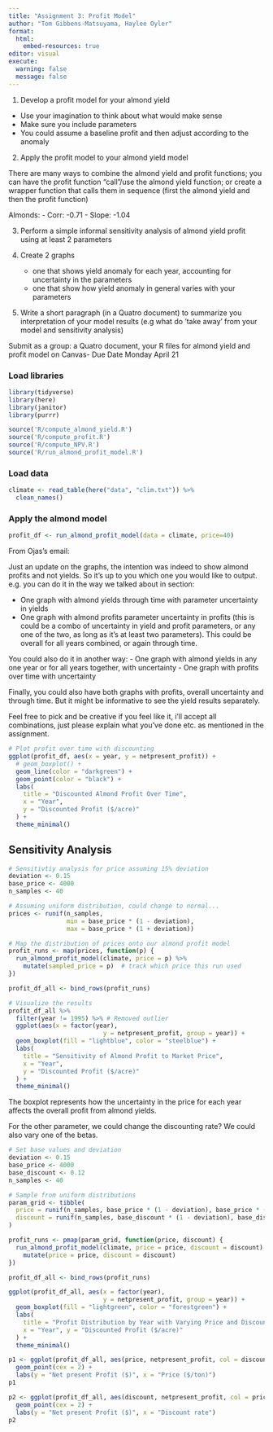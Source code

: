 ```yaml
---
title: "Assignment 3: Profit Model"
author: "Tom Gibbens-Matsuyama, Haylee Oyler"
format: 
  html:
    embed-resources: true
editor: visual
execute:
  warning: false
  message: false
---
```


1.  Develop a profit model for your almond yield

-   Use your imagination to think about what would make sense
-   Make sure you include parameters
-   You could assume a baseline profit and then adjust according to the anomaly

2.  Apply the profit model to your almond yield model

There are many ways to combine the almond yield and profit functions; you can have the profit function "call"/use the almond yield function; or create a wrapper function that calls them in sequence (first the almond yield and then the profit function)

Almonds: - Corr: -0.71 - Slope: -1.04

3.  Perform a simple informal sensitivity analysis of almond yield profit using at least 2 parameters

4.  Create 2 graphs

    -   one that shows yield anomaly for each year, accounting for uncertainty in the parameters
    -   one that show how yield anomaly in general varies with your parameters

5.  Write a short paragraph (in a Quatro document) to summarize you interpretation of your model results (e.g what do 'take away' from your model and sensitivity analysis)

Submit as a group: a Quatro document, your R files for almond yield and profit model on Canvas- Due Date Monday April 21

### Load libraries

```r
library(tidyverse)
library(here)
library(janitor)
library(purrr)

source('R/compute_almond_yield.R')
source('R/compute_profit.R')
source('R/compute_NPV.R')
source('R/run_almond_profit_model.R')
```

### Load data

```r
climate <- read_table(here("data", "clim.txt")) %>% 
  clean_names()
```

### Apply the almond model

```r
profit_df <- run_almond_profit_model(data = climate, price=40)
```

From Ojas's email:

Just an update on the graphs, the intention was indeed to show almond profits and not yields. So it's up to you which one you would like to output. e.g. you can do it in the way we talked about in section:

-   One graph with almond yields through time with parameter uncertainty in yields
-   One graph with almond profits parameter uncertainty in profits (this is could be a combo of uncertainty in yield and profit parameters, or any one of the two, as long as it's at least two parameters). This could be overall for all years combined, or again through time.

You could also do it in another way: - One graph with almond yields in any one year or for all years together, with uncertainty - One graph with profits over time with uncertainty

Finally, you could also have both graphs with profits, overall uncertainty and through time. But it might be informative to see the yield results separately.

Feel free to pick and be creative if you feel like it, i'll accept all combinations, just please explain what you've done etc. as mentioned in the assignment.

```r
# Plot profit over time with discounting
ggplot(profit_df, aes(x = year, y = netpresent_profit)) +
  # geom_boxplot() +
  geom_line(color = "darkgreen") +
  geom_point(color = "black") +
  labs(
    title = "Discounted Almond Profit Over Time",
    x = "Year",
    y = "Discounted Profit ($/acre)"
  ) +
  theme_minimal()
```

## Sensitivity Analysis


```r
# Sensitivtiy analysis for price assuming 15% deviation
deviation <- 0.15
base_price <- 4000  
n_samples <- 40

# Assuming uniform distribution, could change to normal...
prices <- runif(n_samples,
                min = base_price * (1 - deviation),
                max = base_price * (1 + deviation))

```

```r
# Map the distribution of prices onto our almond profit model
profit_runs <- map(prices, function(p) {
  run_almond_profit_model(climate, price = p) %>%
    mutate(sampled_price = p)  # track which price this run used
})

profit_df_all <- bind_rows(profit_runs)

```

```r
# Visualize the results 
profit_df_all %>% 
  filter(year != 1995) %>% # Removed outlier 
  ggplot(aes(x = factor(year), 
                          y = netpresent_profit, group = year)) +
  geom_boxplot(fill = "lightblue", color = "steelblue") +
  labs(
    title = "Sensitivity of Almond Profit to Market Price",
    x = "Year",
    y = "Discounted Profit ($/acre)"
  ) +
  theme_minimal()

```

The boxplot represents how the uncertainty in the price for each year affects the overall profit from almond yields.

For the other parameter, we could change the discounting rate? We could also vary one of the betas.

```r
# Set base values and deviation
deviation <- 0.15
base_price <- 4000
base_discount <- 0.12
n_samples <- 40

# Sample from uniform distributions
param_grid <- tibble(
  price = runif(n_samples, base_price * (1 - deviation), base_price * (1 + deviation)),
  discount = runif(n_samples, base_discount * (1 - deviation), base_discount * (1 + deviation))
)

```

```r
profit_runs <- pmap(param_grid, function(price, discount) {
  run_almond_profit_model(climate, price = price, discount = discount) %>%
    mutate(price = price, discount = discount)
})

profit_df_all <- bind_rows(profit_runs)

```

```r
ggplot(profit_df_all, aes(x = factor(year), 
                          y = netpresent_profit, group = year)) +
  geom_boxplot(fill = "lightgreen", color = "forestgreen") +
  labs(
    title = "Profit Distribution by Year with Varying Price and Discount Rate",
    x = "Year", y = "Discounted Profit ($/acre)"
  ) +
  theme_minimal()

```

```r
p1 <- ggplot(profit_df_all, aes(price, netpresent_profit, col = discount)) +
  geom_point(cex = 2) +
  labs(y = "Net present Profit ($)", x = "Price ($/ton)")
p1
```
```r
p2 <- ggplot(profit_df_all, aes(discount, netpresent_profit, col = price)) +
  geom_point(cex = 2) +
  labs(y = "Net present Profit ($)", x = "Discount rate")
p2
```

```r

```

